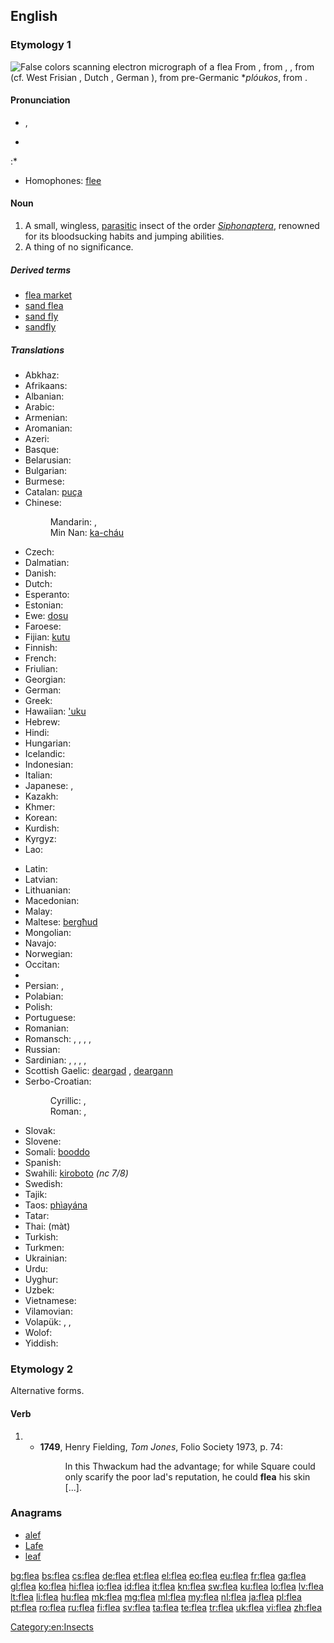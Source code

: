 {{also|fleá}}
==English==
{{wikipedia}}

===Etymology 1===
[[File:Flea Scanning Electron Micrograph False Color.jpg|thumb|False colors scanning electron micrograph of a flea]]
From {{etyl|enm}} {{term|fle|lang=enm}}, from {{etyl|ang}} {{term|fleah|flēah}}, {{term|flea|flēa|lang=ang}}, from {{proto|Germanic|flauhaz}} (cf. West Frisian {{term|flie|lang=fy}}, Dutch {{term|vlo|lang=nl}}, German {{term|Floh|lang=de}}), from pre-Germanic *''plóukos'', from {{proto|Indo-European|plúsis}}.

====Pronunciation====
* {{IPA|/fliː/}}, {{X-SAMPA|/fli:/}}
* {{audio|en-us-flea.ogg|Audio (US)}}

:* {{rhymes|iː}}
* Homophones: [[flee]]

====Noun====
{{en-noun}}

# A small, wingless, [[parasitic]] insect of the order ''[[Siphonaptera]]'', renowned for its bloodsucking habits and jumping abilities.
# A thing of no significance.<!--See "dead dog"-->

=====Derived terms=====
* [[flea market]]
* [[sand flea]]
* [[sand fly]]
* [[sandfly]]

=====Translations=====
{{trans-top|parasitic insect}}
* Abkhaz: {{t|ab|аӡ|tr=aʒ|sc=Cyrl}}
* Afrikaans: {{t|af|vlooi}}
* Albanian: {{t+|sq|plesht|m|xs=Albanian}}
* Arabic: {{t|ar|برغوث|m|tr=burġūṯ}}
* Armenian: {{t|hy|լու|tr=lu}}
* Aromanian: {{t-|rup|puric}}
* Azeri: {{t|az|birə}}
* Basque: {{t-|eu|arkakuso|xs=Basque}}
* Belarusian: {{t|be|блыха|f|tr=blyxá|sc=Cyrl}}
* Bulgarian: {{t+|bg|бълха|f|tr=bǎlhá}}
* Burmese: {{t|my|လှေး|tr=hlei:|sc=Mymr}}
* Catalan: [[puça]] {{f}}
* Chinese:
*: Mandarin: {{t+|cmn|蚤|tr=zǎo|sc=Hani}}, {{t|cmn|跳蚤|tr=tiàozǎo|sc=Hani}}
*: Min Nan: [[ka-cháu]]
* Czech: {{t+|cs|blecha|f}}
* Dalmatian: {{tø|dlm|pulco|m}}
* Danish: {{t-|da|loppe|c}}
* Dutch: {{t+|nl|vlo|f}}
* Esperanto: {{t+|eo|pulo|xs=Esperanto}}
* Estonian: {{t-|et|kirp}}
* Ewe: [[dosu]] {{n}}
* Faroese: {{t-|fo|loppa|f}}
* Fijian: [[kutu]]
* Finnish: {{t+|fi|kirppu}}
* French: {{t+|fr|puce|f}}
* Friulian: {{tø|fur|pulč|f}}
* Georgian: {{t-|ka|რწყილი|tr=rts‘q‘ili|sc=Geor|xs=Georgian}}
* German: {{t+|de|Floh|m}}
* Greek: {{t+|el|ψύλλος|m|tr=psýllos}}
* Hawaiian: [['uku]]
* Hebrew: {{t-|he|פרעוש|tr=parósh|sc=Hebr}}
* Hindi: {{t|hi|पिस्सू|tr=pissū|sc=Deva}}
* Hungarian: {{t+|hu|bolha}}
* Icelandic: {{t+|is|fló|f}}
* Indonesian: {{t+|id|kutu|xs=Indonesian}}
* Italian: {{t-|it|pulce|f}}
* Japanese: {{t+|ja|蚤|tr=のみ, nomi}}, {{t-|ja|ノミ|tr=nomi}}
* Kazakh: {{t|kk|бүрге|tr=bürge|sc=Cyrl}}
* Khmer: {{t|km|ចៃឆ្កែ|tr=jai chgai|sc=Khmr}}
* Korean: {{t|ko|벼룩|tr=byeoruk|sc=Kore}}
* Kurdish: {{t+|ku|kêç}}
* Kyrgyz: {{t|ky|бүргө|tr=bürgö|sc=Cyrl}}
* Lao: {{t-|lo|ໝັດ|tr=mat|sc=Laoo|xs=Lao}}
{{trans-mid}}
* Latin: {{t+|la|pulex|m}}
* Latvian: {{t+|lv|blusa|f|xs=Latvian}}
* Lithuanian: {{t+|lt|blusa|f|xs=Lithuanian}}
* Macedonian: {{t|mk|болва|f|tr=bólva|sc=Cyrl}}
* Malay: {{t|ms|kutu}}
* Maltese: [[bergħud]] {{m}}
* Mongolian: {{t-|mn|нохой бѳѳс|tr=nohoy böös|sc=Cyrl|xs=Mongolian}}
* Navajo: {{tø|nv|yaaʼ}}
* Norwegian: {{t-|no|loppe|f}}
* Occitan: {{t-|oc|piusa|f}}
* {{trreq|ang}}
* Persian: {{t+|fa|کک|tr=kek|xs=Persian}}, {{t+|fa|کیک|tr=keyk|xs=Persian}}
* Polabian: {{tø|pox|blåxă|f}}
* Polish: {{t+|pl|pchła|f}}
* Portuguese: {{t+|pt|pulga|f}}
* Romanian: {{t+|ro|purice|m}}
* Romansch: {{t-|rm|pilesch}}, {{t-|rm|pelisch}}, {{t-|rm|pelesch}}, {{t-|rm|pülesch}}, {{t-|rm|pülsch}}
* Russian: {{t+|ru|блоха|f|tr=bloxá}}
* Sardinian: {{t-|sc|puighi}}, {{t-|sc|puliche}}, {{t-|sc|pulige}}, {{t-|sc|pulighe}}, {{t-|sc|pulixi}}
* Scottish Gaelic: [[deargad]] {{f}}, [[deargann]] {{f}}
* Serbo-Croatian:
*: Cyrillic: {{t|sh|бува|f}}, {{t|sh|буха|f}}
*: Roman: {{t|sh|buva|f}}, {{t|sh|buha|f}}
* Slovak: {{t-|sk|blcha|f}}
* Slovene: {{t+|sl|bolha|f}}
* Somali: [[booddo]]
* Spanish: {{t+|es|pulga|f}}
* Swahili: [[kiroboto]] ''(nc 7/8)''
* Swedish: {{t-|sv|loppa|c}}
* Tajik: {{t-|tg|кайк|tr=kayk|sc=Cyrl|xs=Tajik}}
* Taos: [[phìayána]]
* Tatar: {{t|tt|борча|tr=borça|sc=Cyrl}}
* Thai: {{Thai|[[หมัด]]}} (màt)
* Turkish: {{t+|tr|pire}}
* Turkmen: {{t|tk|büre}}
* Ukrainian: {{t+|uk|блоха|f|tr=bloxá|xs=Ukrainian}}
* Urdu: {{t|ur|پسو|tr=pissū|sc=ur-Arab}}
* Uyghur: {{t-|ug|بۈرگە|sc=ug-Arab}}
* Uzbek: {{t|uz|burga}}
* Vietnamese: {{t-|vi|con bọ chét|xs=Vietnamese}}
* Vilamovian: {{tø|wym|fłuch|m}}
* Volapük: {{qualifier|male or female}} {{t+|vo|flib}}, {{qualifier|male}} {{t-|vo|hiflib}}, {{qualifier|female}} {{t-|vo|jiflib}}
* Wolof: {{t+|wo|fel|alt=fel wi}}
* Yiddish: {{t|yi|פֿלױ|tr=floy|sc=Hebr}}
{{trans-bottom}}

===Etymology 2===
Alternative forms.

====Verb====
{{head|en|verb}}

# {{obsolete spelling of|flay}}
#* '''1749''', Henry Fielding, ''Tom Jones'', Folio Society 1973, p. 74:
#*: In this Thwackum had the advantage; for while Square could only scarify the poor lad's reputation, he could '''flea''' his skin [...].

===Anagrams===
* [[alef#English|alef]]
* [[Lafe#English|Lafe]]
* [[leaf#English|leaf]]

[[Category:en:Insects]]

[[bg:flea]]
[[bs:flea]]
[[cs:flea]]
[[de:flea]]
[[et:flea]]
[[el:flea]]
[[eo:flea]]
[[eu:flea]]
[[fr:flea]]
[[ga:flea]]
[[gl:flea]]
[[ko:flea]]
[[hi:flea]]
[[io:flea]]
[[id:flea]]
[[it:flea]]
[[kn:flea]]
[[sw:flea]]
[[ku:flea]]
[[lo:flea]]
[[lv:flea]]
[[lt:flea]]
[[li:flea]]
[[hu:flea]]
[[mk:flea]]
[[mg:flea]]
[[ml:flea]]
[[my:flea]]
[[nl:flea]]
[[ja:flea]]
[[pl:flea]]
[[pt:flea]]
[[ro:flea]]
[[ru:flea]]
[[fi:flea]]
[[sv:flea]]
[[ta:flea]]
[[te:flea]]
[[tr:flea]]
[[uk:flea]]
[[vi:flea]]
[[zh:flea]]